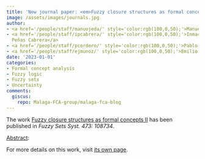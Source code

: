 ```yaml
---
title: 'New journal paper: <em>Fuzzy closure structures as formal concepts II</em>'
image: /assets/images/journals.jpg
author:
- <a href='/people/staff/manuojeda/' style='color:rgb(100,0,50);'>Manuel Ojeda Hernández</a>
- <a href='/people/staff/ipcabrera/' style='color:rgb(100,0,50);'>Inmaculada de las
  Peñas Cabrera</a>
- <a href='/people/staff/pcordero/' style='color:rgb(100,0,50);'>Pablo Cordero Ortega</a>
- <a href='/people/staff/ejmunoz/' style='color:rgb(100,0,50);'>Emilio Muñoz Velasco</a>
date: '2023-01-01'
categories:
- Formal concept analysis
- Fuzzy logic
- Fuzzy sets
- Uncertainty
comments:
  giscus:
    repo: Malaga-FCA-group/malaga-fca-blog
---
```


The work <u>Fuzzy closure structures as formal concepts II</u> has been published in <em>Fuzzy Sets Syst. 473: 108734</em>.

<u>Abstract</u>:





For more details on this work, visit <a href='/publications/journals/2023-MH-IPC-PC-EMV-Fuzzy'>its own page</a>.
